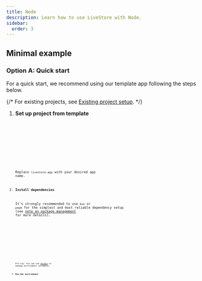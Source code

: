 ```yaml
---
title: Node
description: Learn how to use LiveStore with Node.
sidebar:
  order: 3
---
```



## Minimal example

<NodeMinimalExampleSnippet />

### Option A: Quick start

For a quick start, we recommend using our template app following the steps below.

{/* For existing projects, see [Existing project setup](#existing-project-setup). */}

<Steps>

1. **Set up project from template**

   <Tabs syncKey="package-manager">
     <TabItem label="bun">
       <Code code={makeTiged('node-todomvc-sync-cf', 'bunx')} lang="sh" />
     </TabItem>
     <TabItem label="pnpm">
       <Code code={makeTiged('node-todomvc-sync-cf', 'pnpm dlx')} lang="sh" />
     </TabItem>
     <TabItem label="npm">
       <Code code={makeTiged('node-todomvc-sync-cf', 'npx')} lang="sh" />
     </TabItem>
   </Tabs>

   Replace `livestore-app` with your desired app name.

2. **Install dependencies**

   It's strongly recommended to use `bun` or `pnpm` for the simplest and most reliable dependency setup (see [note on package management](/misc/package-management) for more details).

   <Tabs syncKey="package-manager">
     <TabItem label="bun">
       <Code code="bun install" lang="sh" />
     </TabItem>
     <TabItem label="pnpm">
       <Code code="pnpm install" lang="sh" />
     </TabItem>
     <TabItem label="npm">
       <Code code="npm install" lang="sh" />
     </TabItem>
   </Tabs>

   Pro tip: You can use [direnv](https://direnv.net/) to manage environment variables.

3. **Run dev environment**

   <Tabs syncKey="package-manager">
     <TabItem label="bun">
       <Code code="bun start" lang="sh" />
     </TabItem>
     <TabItem label="pnpm">
       <Code code="pnpm start" lang="sh" />
     </TabItem>
     <TabItem label="npm">
       <Code code="npm run start" lang="sh" />
     </TabItem>
   </Tabs>

</Steps>
